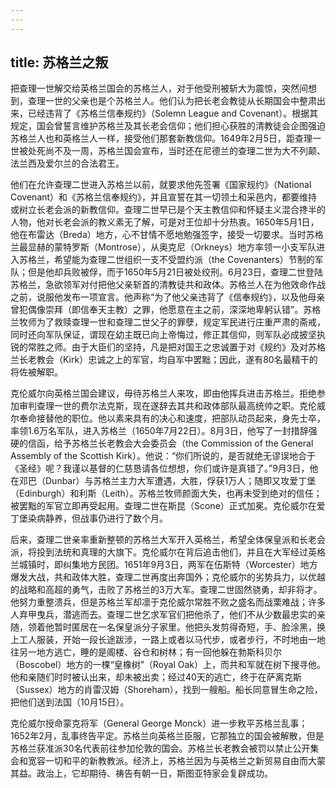 ```yaml
---
---
---
```

title: 苏格兰之叛
---




把查理一世解交给英格兰国会的苏格兰人，对于他受刑被斩大为震惊，突然间想到，查理一世的父亲也是个苏格兰人。他们认为把长老会教徒从长期国会中整肃出来，已经违背了《苏格兰信奉规约》（Solemn League and Covenant）。根据其规定，国会曾誓言维护苏格兰及其长老会信仰；他们担心获胜的清教徒会企图强迫苏格兰人也和英格兰人一样，接受他们那套新教信仰。1649年2月5日，距查理一世被处死尚不及一周，苏格兰国会宣布，当时还在尼德兰的查理二世为大不列颠、法兰西及爱尔兰的合法君王。

他们在允许查理二世进入苏格兰以前，就要求他先签署《国家规约》（National Covenant）和《苏格兰信奉规约》，并且宣誓在其一切领土和采邑内，都要维持或树立长老会派的新教信仰。查理二世早已是个天主教信仰和怀疑主义混合搀半的人物，他对长老会派的教义素无了解，可是对王位却十分热衷。1650年5月1日，他在布雷达（Breda）地方，心不甘情不愿地勉强签字，接受一切要求。当时苏格兰最显赫的蒙特罗斯（Montrose），从奥克尼（Orkneys）地方率领一小支军队进入苏格兰，希望能为查理二世组织一支不受盟约派（the Covenanters）节制的军队；但是他却兵败被俘，而于1650年5月21日被处绞刑。6月23日，查理二世登陆苏格兰，急欲领军对付把他父亲斩首的清教徒共和政体。苏格兰人在为他效命作战之前，说服他发布一项宣言。他声称“为了他父亲违背了《信奉规约》，以及他母亲曾犯偶像崇拜（即信奉天主教）之罪，他愿意在主之前，深深地卑躬认错”。苏格兰牧师为了救赎查理一世和查理二世父子的罪孽，规定军民进行庄重严肃的斋戒，同时还向军队保证，谓现在幼主既已向上帝悔过，修正其信仰，则军队必成披坚执锐的常胜之师。由于大臣们的坚持，凡是把对国王之忠诚置于对《规约》及对苏格兰长老教会（Kirk）忠诚之上的军官，均自军中罢黜；因此，遂有80名最精干的将佐被解职。

克伦威尔向英格兰国会建议，毋待苏格兰人来攻，即由他挥兵进击苏格兰。拒绝参加审判查理一世的费尔法克斯，现在遂辞去其共和政体部队最高统帅之职。克伦威尔奉命接替他的职位。他以素来具有的决心和速度，把部队动员起来，身先士卒，率领1.6万名军队，进入苏格兰（1650年7月22日）。8月3日，他写了一封措辞强硬的信函，给予苏格兰长老教会大会委员会（the Commission of the General Assembly of the Scottish Kirk）。他说：“你们所说的，是否就绝无谬误地合于《圣经》呢？我谨以基督的仁慈恳请各位想想，你们或许是真错了。”9月3日，他在邓巴（Dunbar）与苏格兰主力大军遭遇，大胜，俘获1万人；随即又攻爱丁堡（Edinburgh）和利斯（Leith）。苏格兰牧师颜面大失，也再未受到绝对的信任；被罢黜的军官立即再受起用。查理二世在斯昆（Scone）正式加冕。克伦威尔在爱丁堡染病静养，但战事仍进行了数个月。

后来，查理二世亲率重新整顿的苏格兰大军开入英格兰，希望全体保皇派和长老会派，将投到法统和真理的大旗下。克伦威尔在背后追击他们，并且在大军经过英格兰城镇时，即纠集地方民团。1651年9月3日，两军在伍斯特（Worcester）地方爆发大战，共和政体大胜，查理二世再度出奔国外；克伦威尔的劣势兵力，以优越的战略和高超的勇气，击败了苏格兰的3万大军。查理二世固然骁勇，却非将才。他努力重整溃兵，但是苏格兰军却凛于克伦威尔常胜不败之盛名而战栗难战；许多人弃甲曳兵，潜逃而去。查理二世乞求军官们把他杀了，他们不从少数最忠实的亲随，领着他暂时匿居在一名保皇派分子家里。他把头发剪得奇短，手、脸涂黑，换上工人服装，开始一段长途跋涉，一路上或者以马代步，或者步行，不时地由一地往另一地方逃亡，睡的是阁楼、谷仓和树林；有一回他躲在勃斯科贝尔（Boscobel）地方的一棵“皇橡树”（Royal Oak）上，而共和军就在树下搜寻他。他和亲随们时时被认出来，却未被出卖；经过40天的逃亡，终于在萨离克斯（Sussex）地方的肖雷汉姆（Shoreham），找到一艘船。船长同意冒生命之险，把他们送到法国（10月15日）。

克伦威尔授命蒙克将军（General George Monck）进一步敉平苏格兰乱事；1652年2月，乱事终告平定。苏格兰向英格兰臣服，它那独立的国会被解散，但是苏格兰获准派30名代表前往参加伦敦的国会。苏格兰长老教会被罚以禁止公开集会和宽容一切和平的新教教派。经济上，苏格兰因为与英格兰之新贸易自由而大蒙其益。政治上，它却期待、祷告有朝一日，斯图亚特家会复辟成功。